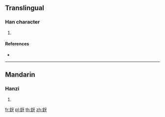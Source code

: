 {{character info/new}}
==Translingual==

===Han character===
{{Han char|rn=167|rad=金|as=04|sn=12|four=|canj=CMVH}}

# {{defn|Han|sort=金04}}

====References====
* {{Han ref|kx=1297.160|dkj=40201|dj=1800.230|hdz=64175.010|uh=91FE|ud=37374}}

----

==Mandarin==

===Hanzi===
{{cmn-hanzi|pin=[[jīn]] ([[jin1]]), [[yé]] ([[ye2]])|wg=chin<sup>1</sup>, yeh<sup>2</sup>}}

# {{defn|lang=cmn|sort=金04}}

[[fr:釾]]
[[pl:釾]]
[[th:釾]]
[[zh:釾]]
